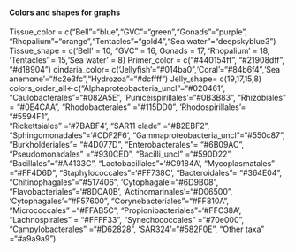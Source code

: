 #### Colors and shapes for graphs ####
Tissue_color = c("Bell"="blue","GVC"="green","Gonads"="purple", "Rhopalium"="orange","Tentacles"="gold4","Sea water"="deepskyblue3")
Tissue_shape = c('Bell' = 10, "GVC" = 16, Gonads = 17, 'Rhopalium' = 18, 'Tentacles' = 15,'Sea water' = 8)
Primer_color = c("#440154ff", "#21908dff", "#d18904")
cindaria_color= c('Jellyfish'="#014ba0",'Coral'="#84b6f4",'Sea anemone'="#c2e3fc","Hydrozoa"="#dcffff")
Jelly_shape= c(19,17,15,8)
colors_order_all<-c("Alphaproteobacteria_uncl"="#020461",
                         "Caulobacterales"="#082A5E",
                         'Puniceispirillales'="#0B3B83",
                         "Rhizobiales" = "#0E4CAA",
                         "Rhodobacterales" ="#115DD0",
                         'Rhodospirillales'= "#5594F1",  
                          "Rickettsiales" ='#7BABF4',
                          "SAR11 clade" ="#B2EBF2",
                          "Sphingomonadales"='#CDF2F6',
                        "Gammaproteobacteria_uncl"="#550c87",
                         "Burkholderiales"= "#4D077D",
                          "Enterobacterales"= "#6B09AC",
                       "Pseudomonadales" ="#930CED",
                         "Bacilli_uncl" ="#590D22",
                         "Bacillales"="#A4133C",
                          "Lactobacillales"='#C9184A',
                         "Mycoplasmatales" ="#FF4D6D",
                          "Staphylococcales"='#FF738C',
                         "Bacteroidales"= "#364E04",
                         "Chitinophagales"="#517406",
                         'Cytophagale'="#6D9B08",
                        "Flavobacteriales"='#8DCA0B',
                          'Actinomarinales'="#D06500",
                       'Cytophagales'="#F57600",
                           "Corynebacteriales"="#FF810A",
                        "Micrococcales" ="#FFAB5C",
                        "Propionibacteriales"='#FFC38A',
                          "Lachnospirales" = "#FFFF33",
                       "Synechococcales" ="#70e000",
                        "Campylobacterales" ="#D62828",
                          'SAR324'="#582F0E",
                          "Other taxa" ="#a9a9a9")
